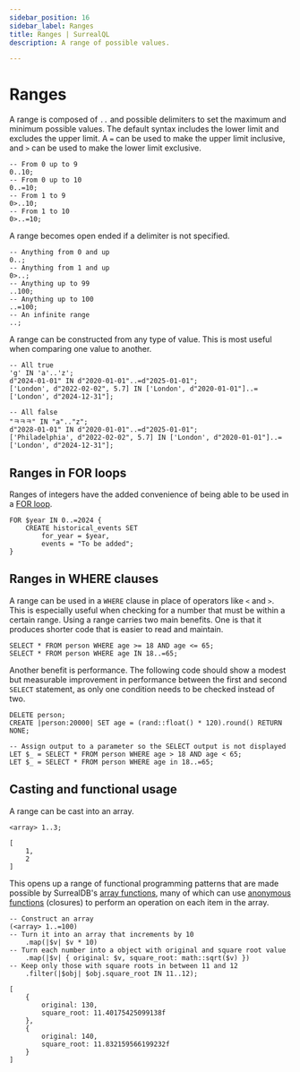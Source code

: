 ```yaml
---
sidebar_position: 16
sidebar_label: Ranges
title: Ranges | SurrealQL
description: A range of possible values.

---
```



# Ranges

<Since v="v2.0.0" />

A range is composed of `..` and possible delimiters to set the maximum and minimum possible values. The default syntax includes the lower limit and excludes the upper limit. A `=` can be used to make the upper limit inclusive, and `>` can be used to make the lower limit exclusive.

```surql
-- From 0 up to 9
0..10;
-- From 0 up to 10
0..=10;
-- From 1 to 9
0>..10;
-- From 1 to 10
0>..=10;
```

A range becomes open ended if a delimiter is not specified.

```surql
-- Anything from 0 and up
0..;
-- Anything from 1 and up
0>..;
-- Anything up to 99
..100;
-- Anything up to 100
..=100;
-- An infinite range
..;
```

A range can be constructed from any type of value. This is most useful when comparing one value to another.

```surql
-- All true
'g' IN 'a'..'z';
d"2024-01-01" IN d"2020-01-01"..=d"2025-01-01";
['London', d"2022-02-02", 5.7] IN ['London', d"2020-01-01"]..=['London', d"2024-12-31"];

-- All false
"ㅋㅋㅋ" IN "a".."z";
d"2028-01-01" IN d"2020-01-01"..=d"2025-01-01";
['Philadelphia', d"2022-02-02", 5.7] IN ['London', d"2020-01-01"]..=['London', d"2024-12-31"];
```

## Ranges in FOR loops

Ranges of integers have the added convenience of being able to be used in a [FOR loop](/docs/surrealql/statements/for).

```surql
FOR $year IN 0..=2024 {
    CREATE historical_events SET
        for_year = $year,
        events = "To be added";
}
```

## Ranges in WHERE clauses

A range can be used in a `WHERE` clause in place of operators like `<` and `>`. This is especially useful when checking for a number that must be within a certain range. Using a range carries two main benefits. One is that it produces shorter code that is easier to read and maintain.

```surql
SELECT * FROM person WHERE age >= 18 AND age <= 65;
SELECT * FROM person WHERE age IN 18..=65;
```

Another benefit is performance. The following code should show a modest but measurable improvement in performance between the first and second `SELECT` statement, as only one condition needs to be checked instead of two.

```surql
DELETE person;
CREATE |person:20000| SET age = (rand::float() * 120).round() RETURN NONE;

-- Assign output to a parameter so the SELECT output is not displayed
LET $_ = SELECT * FROM person WHERE age > 18 AND age < 65;
LET $_ = SELECT * FROM person WHERE age in 18..=65;
```

## Casting and functional usage

A range can be cast into an array.

```surql
<array> 1..3;
```

```surql title="Output"
[
	1,
	2
]
```

This opens up a range of functional programming patterns that are made possible by SurrealDB's [array functions](/docs/surrealql/functions/database/array), many of which can use [anonymous functions](/docs/surrealql/datamodel/closures) (closures) to perform an operation on each item in the array.

```surql
-- Construct an array
(<array> 1..=100)
-- Turn it into an array that increments by 10
    .map(|$v| $v * 10)
-- Turn each number into a object with original and square root value
    .map(|$v| { original: $v, square_root: math::sqrt($v) })
-- Keep only those with square roots in between 11 and 12
    .filter(|$obj| $obj.square_root IN 11..12);
```

```surql title="Output"
[
	{
		original: 130,
		square_root: 11.40175425099138f
	},
	{
		original: 140,
		square_root: 11.832159566199232f
	}
]
```
